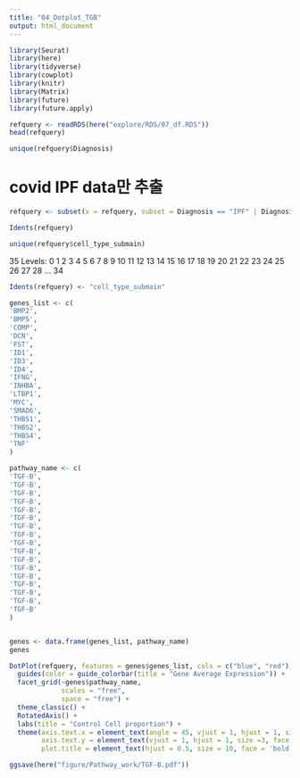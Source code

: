 ```yaml
---
title: "04_Dotplot_TGB"
output: html_document
---
```


```r
library(Seurat)
library(here)
library(tidyverse)
library(cowplot)
library(knitr)
library(Matrix)
library(future)
library(future.apply)
```

```r
refquery <- readRDS(here("explore/RDS/07_df.RDS"))
head(refquery)
```

```r
unique(refquery$Diagnosis)
```


# covid IPF data만 추출 
```r
refquery <- subset(x = refquery, subset = Diagnosis == "IPF" | Diagnosis == "COVID")
```

```r
Idents(refquery)
```

```r
unique(refquery$cell_type_submain)
```


35 Levels: 0 1 2 3 4 5 6 7 8 9 10 11 12 13 14 15 16 17 18 19 20 21 22 23 24 25 26 27 28 ... 34

```r
Idents(refquery) <- "cell_type_submain"
```

```r
genes_list <- c(
'BMP2',
'BMP5',
'COMP',
'DCN',
'FST',
'ID1',
'ID3',
'ID4',
'IFNG',
'INHBA',
'LTBP1',
'MYC',
'SMAD6',
'THBS1',
'THBS2',
'THBS4',
'TNF'
)

pathway_name <- c(
'TGF-B',
'TGF-B',
'TGF-B',
'TGF-B',
'TGF-B',
'TGF-B',
'TGF-B',
'TGF-B',
'TGF-B',
'TGF-B',
'TGF-B',
'TGF-B',
'TGF-B',
'TGF-B',
'TGF-B',
'TGF-B',
'TGF-B'
)


genes <- data.frame(genes_list, pathway_name)
genes

```



```r
DotPlot(refquery, features = genes$genes_list, cols = c("blue", "red"), dot.scale = 1, split.by = "Diagnosis", assay = "RNA") +
  guides(color = guide_colorbar(title = "Gene Average Expression")) + 
  facet_grid(~genes$pathway_name,
             scales = "free",
             space = "free") + 
  theme_classic() + 
  RotatedAxis() + 
  labs(title = "Control Cell proportion") + 
  theme(axis.text.x = element_text(angle = 45, vjust = 1, hjust = 1, size = 8, face = 'bold'),
        axis.text.y = element_text(vjust = 1, hjust = 1, size =3, face = 'bold'),
        plot.title = element_text(hjust = 0.5, size = 10, face = 'bold'), legend.position = 'bottom') 

ggsave(here("figure/Pathway_work/TGF-B.pdf"))
```









